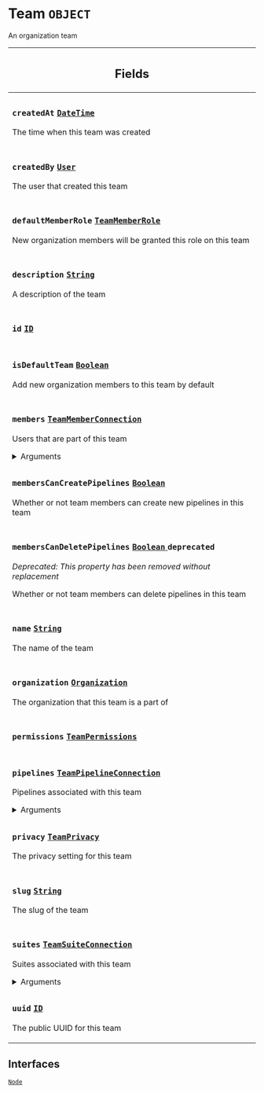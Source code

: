 <!--
  _____   ____    _   _  ____ _______   ______ _____ _____ _______
  |  __  / __   |  | |/ __ __   __| |  ____|  __ _   _|__   __|
  | |  | | |  | | |  | | |  | | | |    | |__  | |  | || |    | |
  | |  | | |  | | | . ` | |  | | | |    |  __| | |  | || |    | |
  | |__| | |__| | | |  | |__| | | |    | |____| |__| || |_   | |
  |_____/ ____/  |_| _|____/  |_|    |______|_____/_____|  |_|
  This file is auto-generated by script/generate_graphql_api_content.sh,
  please build the schema.json by running `rails api:graph:export`
  with https://github.com/buildkite/buildkite/,
  replace the content in data/graphql_data_schema.json
  and run the generation script `./scripts/generate-graphql-api-content.sh`.
-->
<!-- vale off -->
<h1 class="has-pills" data-algolia-exclude>
  Team
  <span class="pill pill--object pill--normal-case pill--large"><code>OBJECT</code></span>
</h1>
<!-- vale on -->

<p>An organization team</p>

<table class="responsive-table responsive-table--single-column-rows">
  <thead>
    <th>
      <h2 data-algolia-exclude>Fields</h2>
    </th>
  </thead>
  <tbody>
    <tr>
      <td>
        <h3 class="is-small has-pills">
          <code>createdAt</code>
          <a
            href="/docs/apis/graphql/schemas/scalar/datetime"
            class="pill pill--scalar pill--normal-case pill--medium"
            title="Go to SCALAR DateTime"
          >
            <code>DateTime</code>
          </a>
        </h3>
        <p>The time when this team was created</p>
      </td>
    </tr>
    <tr>
      <td>
        <h3 class="is-small has-pills">
          <code>createdBy</code>
          <a
            href="/docs/apis/graphql/schemas/object/user"
            class="pill pill--object pill--normal-case pill--medium"
            title="Go to OBJECT User"
          >
            <code>User</code>
          </a>
        </h3>
        <p>The user that created this team</p>
      </td>
    </tr>
    <tr>
      <td>
        <h3 class="is-small has-pills">
          <code>defaultMemberRole</code>
          <a
            href="/docs/apis/graphql/schemas/enum/teammemberrole"
            class="pill pill--enum pill--normal-case pill--medium"
            title="Go to ENUM TeamMemberRole"
          >
            <code>TeamMemberRole</code>
          </a>
        </h3>
        <p>New organization members will be granted this role on this team</p>
      </td>
    </tr>
    <tr>
      <td>
        <h3 class="is-small has-pills">
          <code>description</code>
          <a
            href="/docs/apis/graphql/schemas/scalar/string"
            class="pill pill--scalar pill--normal-case pill--medium"
            title="Go to SCALAR String"
          >
            <code>String</code>
          </a>
        </h3>
        <p>A description of the team</p>
      </td>
    </tr>
    <tr>
      <td>
        <h3 class="is-small has-pills">
          <code>id</code>
          <a
            href="/docs/apis/graphql/schemas/scalar/id"
            class="pill pill--scalar pill--normal-case pill--medium"
            title="Go to SCALAR ID"
          >
            <code>ID</code>
          </a>
        </h3>
      </td>
    </tr>
    <tr>
      <td>
        <h3 class="is-small has-pills">
          <code>isDefaultTeam</code>
          <a
            href="/docs/apis/graphql/schemas/scalar/boolean"
            class="pill pill--scalar pill--normal-case pill--medium"
            title="Go to SCALAR Boolean"
          >
            <code>Boolean</code>
          </a>
        </h3>
        <p>Add new organization members to this team by default</p>
      </td>
    </tr>
    <tr>
      <td>
        <h3 class="is-small has-pills">
          <code>members</code>
          <a
            href="/docs/apis/graphql/schemas/object/teammemberconnection"
            class="pill pill--object pill--normal-case pill--medium"
            title="Go to OBJECT TeamMemberConnection"
          >
            <code>TeamMemberConnection</code>
          </a>
        </h3>
        <p>Users that are part of this team</p>
        <div>
          <details>
            <summary>Arguments</summary>
            <table class="responsive-table responsive-table--single-column-rows">
              <tbody>
                <tr>
                  <td>
                    <h4 class="is-small has-pills no-margin">
                      <code>first</code>
                      <a
                        href="/docs/apis/graphql/schemas/scalar/int"
                        class="pill pill--scalar pill--normal-case pill--medium"
                        title="Go to SCALAR Int"
                      >
                        <code>Int</code>
                      </a>
                      <span class="pill pill--required pill--normal-case">
                        <code>required</code>
                      </span>
                    </h4>
                  </td>
                </tr>
                <tr>
                  <td>
                    <h4 class="is-small has-pills no-margin">
                      <code>after</code>
                      <a
                        href="/docs/apis/graphql/schemas/scalar/string"
                        class="pill pill--scalar pill--normal-case pill--medium"
                        title="Go to SCALAR String"
                      >
                        <code>String</code>
                      </a>
                      <span class="pill pill--required pill--normal-case">
                        <code>required</code>
                      </span>
                    </h4>
                  </td>
                </tr>
                <tr>
                  <td>
                    <h4 class="is-small has-pills no-margin">
                      <code>last</code>
                      <a
                        href="/docs/apis/graphql/schemas/scalar/int"
                        class="pill pill--scalar pill--normal-case pill--medium"
                        title="Go to SCALAR Int"
                      >
                        <code>Int</code>
                      </a>
                      <span class="pill pill--required pill--normal-case">
                        <code>required</code>
                      </span>
                    </h4>
                  </td>
                </tr>
                <tr>
                  <td>
                    <h4 class="is-small has-pills no-margin">
                      <code>before</code>
                      <a
                        href="/docs/apis/graphql/schemas/scalar/string"
                        class="pill pill--scalar pill--normal-case pill--medium"
                        title="Go to SCALAR String"
                      >
                        <code>String</code>
                      </a>
                      <span class="pill pill--required pill--normal-case">
                        <code>required</code>
                      </span>
                    </h4>
                  </td>
                </tr>
                <tr>
                  <td>
                    <h4 class="is-small has-pills no-margin">
                      <code>search</code>
                      <a
                        href="/docs/apis/graphql/schemas/scalar/string"
                        class="pill pill--scalar pill--normal-case pill--medium"
                        title="Go to SCALAR String"
                      >
                        <code>String</code>
                      </a>
                      <span class="pill pill--required pill--normal-case">
                        <code>required</code>
                      </span>
                    </h4>
                    <p>
                      Search team members named like the given query case
                      insensitively
                    </p>
                  </td>
                </tr>
                <tr>
                  <td>
                    <h4 class="is-small has-pills no-margin">
                      <code>role</code>
                      <a
                        href="/docs/apis/graphql/schemas/enum/teammemberrole"
                        class="pill pill--enum pill--normal-case pill--medium"
                        title="Go to ENUM TeamMemberRole"
                      >
                        <code>TeamMemberRole</code>
                      </a>
                      <span class="pill pill--required pill--normal-case">
                        <code>required</code>
                      </span>
                    </h4>
                    <p>Search team members by their role</p>
                  </td>
                </tr>
                <tr>
                  <td>
                    <h4 class="is-small has-pills no-margin">
                      <code>order</code>
                      <a
                        href="/docs/apis/graphql/schemas/enum/teammemberorder"
                        class="pill pill--enum pill--normal-case pill--medium"
                        title="Go to ENUM TeamMemberOrder"
                      >
                        <code>TeamMemberOrder</code>
                      </a>
                    </h4>
                    <p>Order the members returned</p>
                    <p class="no-margin">
                      Default value: <code>RECENTLY_CREATED</code>
                    </p>
                  </td>
                </tr>
              </tbody>
            </table>
          </details>
        </div>
      </td>
    </tr>
    <tr>
      <td>
        <h3 class="is-small has-pills">
          <code>membersCanCreatePipelines</code>
          <a
            href="/docs/apis/graphql/schemas/scalar/boolean"
            class="pill pill--scalar pill--normal-case pill--medium"
            title="Go to SCALAR Boolean"
          >
            <code>Boolean</code>
          </a>
        </h3>
        <p>Whether or not team members can create new pipelines in this team</p>
      </td>
    </tr>
    <tr>
      <td>
        <h3 class="is-small has-pills">
          <code>membersCanDeletePipelines</code>
          <a
            href="/docs/apis/graphql/schemas/scalar/boolean"
            class="pill pill--scalar pill--normal-case pill--medium"
            title="Go to SCALAR Boolean"
          >
            <code>Boolean</code>
          </a>
          <span class="pill pill--deprecated">
            <code>deprecated</code>
          </span>
        </h3>
        <p>
          <em>
            Deprecated: This property has been removed without replacement
          </em>
        </p>
        <p>Whether or not team members can delete pipelines in this team</p>
      </td>
    </tr>
    <tr>
      <td>
        <h3 class="is-small has-pills">
          <code>name</code>
          <a
            href="/docs/apis/graphql/schemas/scalar/string"
            class="pill pill--scalar pill--normal-case pill--medium"
            title="Go to SCALAR String"
          >
            <code>String</code>
          </a>
        </h3>
        <p>The name of the team</p>
      </td>
    </tr>
    <tr>
      <td>
        <h3 class="is-small has-pills">
          <code>organization</code>
          <a
            href="/docs/apis/graphql/schemas/object/organization"
            class="pill pill--object pill--normal-case pill--medium"
            title="Go to OBJECT Organization"
          >
            <code>Organization</code>
          </a>
        </h3>
        <p>The organization that this team is a part of</p>
      </td>
    </tr>
    <tr>
      <td>
        <h3 class="is-small has-pills">
          <code>permissions</code>
          <a
            href="/docs/apis/graphql/schemas/object/teampermissions"
            class="pill pill--object pill--normal-case pill--medium"
            title="Go to OBJECT TeamPermissions"
          >
            <code>TeamPermissions</code>
          </a>
        </h3>
      </td>
    </tr>
    <tr>
      <td>
        <h3 class="is-small has-pills">
          <code>pipelines</code>
          <a
            href="/docs/apis/graphql/schemas/object/teampipelineconnection"
            class="pill pill--object pill--normal-case pill--medium"
            title="Go to OBJECT TeamPipelineConnection"
          >
            <code>TeamPipelineConnection</code>
          </a>
        </h3>
        <p>Pipelines associated with this team</p>
        <div>
          <details>
            <summary>Arguments</summary>
            <table class="responsive-table responsive-table--single-column-rows">
              <tbody>
                <tr>
                  <td>
                    <h4 class="is-small has-pills no-margin">
                      <code>first</code>
                      <a
                        href="/docs/apis/graphql/schemas/scalar/int"
                        class="pill pill--scalar pill--normal-case pill--medium"
                        title="Go to SCALAR Int"
                      >
                        <code>Int</code>
                      </a>
                      <span class="pill pill--required pill--normal-case">
                        <code>required</code>
                      </span>
                    </h4>
                  </td>
                </tr>
                <tr>
                  <td>
                    <h4 class="is-small has-pills no-margin">
                      <code>after</code>
                      <a
                        href="/docs/apis/graphql/schemas/scalar/string"
                        class="pill pill--scalar pill--normal-case pill--medium"
                        title="Go to SCALAR String"
                      >
                        <code>String</code>
                      </a>
                      <span class="pill pill--required pill--normal-case">
                        <code>required</code>
                      </span>
                    </h4>
                  </td>
                </tr>
                <tr>
                  <td>
                    <h4 class="is-small has-pills no-margin">
                      <code>last</code>
                      <a
                        href="/docs/apis/graphql/schemas/scalar/int"
                        class="pill pill--scalar pill--normal-case pill--medium"
                        title="Go to SCALAR Int"
                      >
                        <code>Int</code>
                      </a>
                      <span class="pill pill--required pill--normal-case">
                        <code>required</code>
                      </span>
                    </h4>
                  </td>
                </tr>
                <tr>
                  <td>
                    <h4 class="is-small has-pills no-margin">
                      <code>before</code>
                      <a
                        href="/docs/apis/graphql/schemas/scalar/string"
                        class="pill pill--scalar pill--normal-case pill--medium"
                        title="Go to SCALAR String"
                      >
                        <code>String</code>
                      </a>
                      <span class="pill pill--required pill--normal-case">
                        <code>required</code>
                      </span>
                    </h4>
                  </td>
                </tr>
                <tr>
                  <td>
                    <h4 class="is-small has-pills no-margin">
                      <code>search</code>
                      <a
                        href="/docs/apis/graphql/schemas/scalar/string"
                        class="pill pill--scalar pill--normal-case pill--medium"
                        title="Go to SCALAR String"
                      >
                        <code>String</code>
                      </a>
                      <span class="pill pill--required pill--normal-case">
                        <code>required</code>
                      </span>
                    </h4>
                    <p>
                      Search pipelines named like the given query case
                      insensitively
                    </p>
                  </td>
                </tr>
                <tr>
                  <td>
                    <h4 class="is-small has-pills no-margin">
                      <code>order</code>
                      <a
                        href="/docs/apis/graphql/schemas/enum/teampipelineorder"
                        class="pill pill--enum pill--normal-case pill--medium"
                        title="Go to ENUM TeamPipelineOrder"
                      >
                        <code>TeamPipelineOrder</code>
                      </a>
                    </h4>
                    <p>Order the pipelines returned</p>
                    <p class="no-margin">
                      Default value: <code>RECENTLY_CREATED</code>
                    </p>
                  </td>
                </tr>
              </tbody>
            </table>
          </details>
        </div>
      </td>
    </tr>
    <tr>
      <td>
        <h3 class="is-small has-pills">
          <code>privacy</code>
          <a
            href="/docs/apis/graphql/schemas/enum/teamprivacy"
            class="pill pill--enum pill--normal-case pill--medium"
            title="Go to ENUM TeamPrivacy"
          >
            <code>TeamPrivacy</code>
          </a>
        </h3>
        <p>The privacy setting for this team</p>
      </td>
    </tr>
    <tr>
      <td>
        <h3 class="is-small has-pills">
          <code>slug</code>
          <a
            href="/docs/apis/graphql/schemas/scalar/string"
            class="pill pill--scalar pill--normal-case pill--medium"
            title="Go to SCALAR String"
          >
            <code>String</code>
          </a>
        </h3>
        <p>The slug of the team</p>
      </td>
    </tr>
    <tr>
      <td>
        <h3 class="is-small has-pills">
          <code>suites</code>
          <a
            href="/docs/apis/graphql/schemas/object/teamsuiteconnection"
            class="pill pill--object pill--normal-case pill--medium"
            title="Go to OBJECT TeamSuiteConnection"
          >
            <code>TeamSuiteConnection</code>
          </a>
        </h3>
        <p>Suites associated with this team</p>
        <div>
          <details>
            <summary>Arguments</summary>
            <table class="responsive-table responsive-table--single-column-rows">
              <tbody>
                <tr>
                  <td>
                    <h4 class="is-small has-pills no-margin">
                      <code>first</code>
                      <a
                        href="/docs/apis/graphql/schemas/scalar/int"
                        class="pill pill--scalar pill--normal-case pill--medium"
                        title="Go to SCALAR Int"
                      >
                        <code>Int</code>
                      </a>
                      <span class="pill pill--required pill--normal-case">
                        <code>required</code>
                      </span>
                    </h4>
                  </td>
                </tr>
                <tr>
                  <td>
                    <h4 class="is-small has-pills no-margin">
                      <code>after</code>
                      <a
                        href="/docs/apis/graphql/schemas/scalar/string"
                        class="pill pill--scalar pill--normal-case pill--medium"
                        title="Go to SCALAR String"
                      >
                        <code>String</code>
                      </a>
                      <span class="pill pill--required pill--normal-case">
                        <code>required</code>
                      </span>
                    </h4>
                  </td>
                </tr>
                <tr>
                  <td>
                    <h4 class="is-small has-pills no-margin">
                      <code>last</code>
                      <a
                        href="/docs/apis/graphql/schemas/scalar/int"
                        class="pill pill--scalar pill--normal-case pill--medium"
                        title="Go to SCALAR Int"
                      >
                        <code>Int</code>
                      </a>
                      <span class="pill pill--required pill--normal-case">
                        <code>required</code>
                      </span>
                    </h4>
                  </td>
                </tr>
                <tr>
                  <td>
                    <h4 class="is-small has-pills no-margin">
                      <code>before</code>
                      <a
                        href="/docs/apis/graphql/schemas/scalar/string"
                        class="pill pill--scalar pill--normal-case pill--medium"
                        title="Go to SCALAR String"
                      >
                        <code>String</code>
                      </a>
                      <span class="pill pill--required pill--normal-case">
                        <code>required</code>
                      </span>
                    </h4>
                  </td>
                </tr>
                <tr>
                  <td>
                    <h4 class="is-small has-pills no-margin">
                      <code>order</code>
                      <a
                        href="/docs/apis/graphql/schemas/enum/teamsuiteorder"
                        class="pill pill--enum pill--normal-case pill--medium"
                        title="Go to ENUM TeamSuiteOrder"
                      >
                        <code>TeamSuiteOrder</code>
                      </a>
                    </h4>
                    <p>Order the suites returned</p>
                    <p class="no-margin">
                      Default value: <code>RECENTLY_CREATED</code>
                    </p>
                  </td>
                </tr>
              </tbody>
            </table>
          </details>
        </div>
      </td>
    </tr>
    <tr>
      <td>
        <h3 class="is-small has-pills">
          <code>uuid</code>
          <a
            href="/docs/apis/graphql/schemas/scalar/id"
            class="pill pill--scalar pill--normal-case pill--medium"
            title="Go to SCALAR ID"
          >
            <code>ID</code>
          </a>
        </h3>
        <p>The public UUID for this team</p>
      </td>
    </tr>
  </tbody>
</table>

<h2 data-algolia-exclude>Interfaces</h2>
<a
  href="/docs/apis/graphql/schemas/interface/node"
  class="pill pill--interface pill--normal-case pill--large"
  title="Go to INTERFACE Node"
>
  <code>Node</code>
</a>
